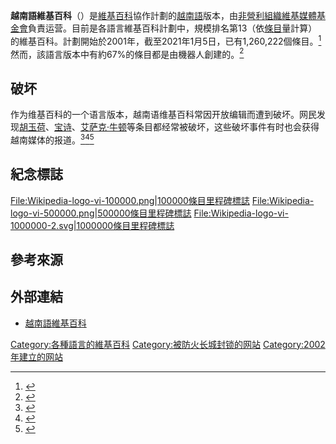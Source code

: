 {{Infobox website
| name = {{Wiki favicon}} 越南语维基百科
| collapsible = yes
| screenshot =[[File:VietnameseWikipediaMainpageScreenshot9thSeptember2012.png|264px]]
| logo = [[File:Wikipedia-logo-v2-vi.svg|File:Wikipedia-logo-v2-vi.svg]]
| caption = 
| url = {{URL|http://vi.wikipedia.org}}
| commercial = 否
| location = 
| type = [[网络百科全书|网络百科全书]]
| language = [[越南语|越南语]]
| registration = 可选
| owner = [[维基媒体基金会|维基媒体基金会]]
| author = 
}}
{{Vietnamese| | title=越南语维基百科| han-nom=Wikipedia㗂越 | chuquocngu=Wikipedia tiếng Việt}}
'''越南語維基百科'''（{{lang-vi|Wikipedia tiếng Việt}}）是[[中文维基百科|維基百科]]協作計劃的[[越南語|越南語]]版本，由[[非營利組織|非營利組織]][[維基媒體基金會|維基媒體基金會]]負責运营。目前是各語言維基百科計劃中，規模排名第13（依[[條目|條目]]量計算）的維基百科。計劃開始於2001年，截至2021年1月5日，已有1,260,222個條目。<ref>{{cite web |url=http://vi.wikipedia.org/ |title=Wikipedia tiếng Việt |language=vi |publisher=vi.wikipedia.org |accessdate=2017-07-20 |archive-date=2008-05-17 |archive-url=https://web.archive.org/web/20080517074143/http://vi.wikipedia.org/ |dead-url=no }}</ref>然而，該語言版本中有約67%的條目都是由機器人創建的。<ref>{{cite web |url=https://stats.wikimedia.org/EN/BotActivityMatrixCreates.htm |title=Wikipedia Statistics - Bot article creations only |publisher=Stats.wikimedia.org |date= |accessdate=2015-08-25 |archive-date=2014-07-04 |archive-url=https://web.archive.org/web/20140704135939/https://stats.wikimedia.org/EN/BotActivityMatrixCreates.htm |dead-url=yes }}</ref>

== 破坏 ==
作为维基百科的一个语言版本，越南语维基百科常因开放编辑而遭到破坏。网民发现[[胡玉荷|胡玉荷]]、[[宝诗|宝诗]]、[[艾萨克·牛顿|艾萨克·牛顿]]等条目都经常被破坏，这些破坏事件有时也会获得越南媒体的报道。<ref name=":0">{{Cite web|title=Wikipedia Việt bị nhiều người chỉnh sửa thiếu ý thức|url=http://vnlifestyle.com/wikipedia-viet-bi-nhieu-nguoi-chinh-sua-thieu-y-thuc/|date=2016-12-25}}</ref><ref>{{Cite web|title=Wikipedia tiếng Việt thành bị nhiều người "rảnh nhảm" phá hoại|url=https://www.yan.vn/buc-xuc-truoc-nhung-hanh-dong-pha-hoai-trang-bach-khoa-toan-thu-79705.html|date=2016-01-26|website=YAN News}}</ref><ref>{{Cite news|date=2009-09-01|title=Bảo Thy không bận tâm dù bị bêu riếu|work=Zing|url=https://zingnews.vn/bao-thy-khong-ban-tam-du-bi-beu-rieu-post64048.html}}</ref>

== 紀念標誌 ==
<div style="margin:0 auto;">
<gallery style="text-align: center; font-size: 85%" perrow="5">
File:Wikipedia-logo-vi-100000.png|100000條目里程碑標誌
File:Wikipedia-logo-vi-500000.png|500000條目里程碑標誌
File:Wikipedia-logo-vi-1000000-2.svg|1000000條目里程碑標誌
</gallery>
</div>

==參考來源==
{{Reflist}}

== 外部連結 ==
* [https://vi.wikipedia.org 越南語維基百科] 

{{Wikipedia Editions}}

[[Category:各種語言的維基百科|Category:各種語言的維基百科]]
[[Category:被防火长城封锁的网站|Category:被防火长城封锁的网站]]
[[Category:2002年建立的网站|Category:2002年建立的网站]]